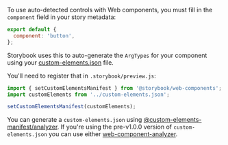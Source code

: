 To use auto-detected controls with Web components, you must fill in the `component` field in your story metadata:

```js
export default {
  component: 'button', 
};
```

Storybook uses this to auto-generate the `ArgTypes` for your component using your [custom-elements.json](https://github.com/webcomponents/custom-elements-json) file.

You'll need to register that in `.storybook/preview.js`:

```js
import { setCustomElementsManifest } from '@storybook/web-components';
import customElements from '../custom-elements.json';

setCustomElementsManifest(customElements);
```

You can generate a `custom-elements.json` using [@custom-elements-manifest/analyzer](https://github.com/open-wc/custom-elements-manifest). If you're using the pre-v1.0.0 version of `custom-elements.json` you can use either [web-component-analyzer](https://github.com/runem/web-component-analyzer).

